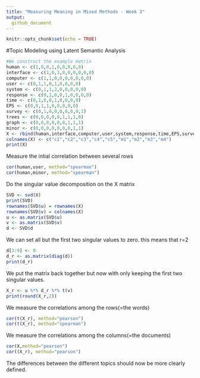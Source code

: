 ```yaml
---
title: "Measuring Meaning in Mixed Methods - Week 3"
output:
  github_document
---
```


```r
knitr::opts_chunk$set(echo = TRUE)
```

#Topic Modeling using Latent Semantic Analysis

```r
#We construct the example matrix
human <- c(1,0,0,1,0,0,0,0,0)
interface <- c(1,0,1,0,0,0,0,0,0)
computer <- c(1,1,0,0,0,0,0,0,0)
user <- c(0,1,1,0,1,0,0,0,0)
system <- c(0,1,1,2,0,0,0,0,0)
response <- c(0,1,0,0,1,0,0,0,0)
time <- c(0,1,0,0,1,0,0,0,0)
EPS <- c(0,0,1,1,0,0,0,0,0)
survey <- c(0,1,0,0,0,0,0,0,1)
trees <- c(0,0,0,0,0,1,1,1,0)
graph <- c(0,0,0,0,0,0,1,1,1)
minor <- c(0,0,0,0,0,0,0,1,1)
X <- rbind(human,interface,computer,user,system,response,time,EPS,survey,trees,graph,minor)
colnames(X) <- c("c1","c2","c3","c4","c5","m1","m2","m3","m4")
print(X)
```

Measure the intial correlation between several rows

```r
cor(human,user, method="spearman")
cor(human,minor, method="spearman")
```

Do the singular value decomposition on the X matrix

```r
SVD <- svd(X)
print(SVD)
rownames(SVD$u) = rownames(X) 
rownames(SVD$v) = colnames(X)
u <- as.matrix(SVD$u)
v <- as.matrix(SVD$v)
d <- SVD$d
```

We can set all but the first two singular values to zero. this means that r=2

```r
d[3:9] <- 0
d_r <- as.matrix(diag(d))
print(d_r)
```

We put the matrix back together but now with only keeping the first two singular values.

```r
X_r <- u %*% d_r %*% t(v)
print(round(X_r,2))
```

We measure the correlations among the rows(=the words)

```r
cor(t(X_r), method="pearson")
cor(t(X_r), method="spearman")
```

We measure the correlations among the columns(=the documents)

```r
cor(X,method="pearson")
cor((X_r), method="pearson")
```

The differences between the different topics should now be more clearly defined.





